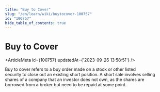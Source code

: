 ```yaml
---
title: "Buy to Cover"
slug: "/en/learn/wiki/buytocover-100757"
id: "100757"
hide_table_of_contents: true
---
```



# Buy to Cover

<ArticleMeta id={100757} updatedAt={'2023-09-26 13:58:51'} />
<div className='border-solid border-b border-t-0 my-4 border-[var(--ifm-color-gray-300)]' />

Buy to cover refers to a buy order made on a stock or other listed security to close out an existing short position. A short sale involves selling shares of a company that an investor does not own, as the shares are borrowed from a broker but need to be repaid at some point.
